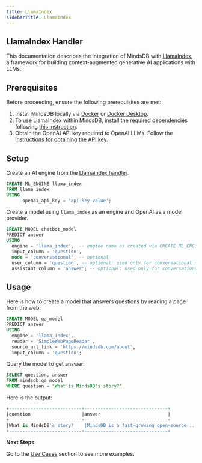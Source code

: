 ```yaml
---
title: LlamaIndex
sidebarTitle: LlamaIndex
---
```


## LlamaIndex Handler

This documentation describes the integration of MindsDB with [LlamaIndex](https://docs.llamaindex.ai/en/stable/), a framework for building context-augmented generative AI applications with LLMs. 


## Prerequisites

Before proceeding, ensure the following prerequisites are met:

1. Install MindsDB locally via [Docker](https://docs.mindsdb.com/setup/self-hosted/docker) or [Docker Desktop](https://docs.mindsdb.com/setup/self-hosted/docker-desktop).
2. To use LlamaIndex within MindsDB, install the required dependencies following [this instruction](https://docs.mindsdb.com/setup/self-hosted/docker#install-dependencies).
3. Obtain the OpenAI API key required to OpenAI LLMs. Follow the [instructions for obtaining the API key](https://help.openai.com/en/articles/4936850-where-do-i-find-my-secret-api-key).

## Setup

Create an AI engine from the [Llamaindex handler](https://github.com/mindsdb/mindsdb/tree/main/mindsdb/integrations/handlers/llama_index_handler).

```sql
CREATE ML_ENGINE llama_index
FROM llama_index
USING
      openai_api_key = 'api-key-value';
```

Create a model using `llama_index` as an engine and  OpenAI as a model provider.

```sql
CREATE MODEL chatbot_model
PREDICT answer
USING
  engine = 'llama_index',  -- engine name as created via CREATE ML_ENGINE
  input_column = 'question',
  mode = 'conversational', -- optional
  user_column = 'question', -- optional: used only for conversational mode
  assistant_column = 'answer'; -- optional: used only for conversational mode
```


## Usage

Here is how to create a model that answers questions by reading a page from the web:

```sql
CREATE MODEL qa_model
PREDICT answer
USING 
  engine = 'llama_index', 
  reader = 'SimpleWebPageReader',
  source_url_link = 'https://mindsdb.com/about',
  input_column = 'question';
```

Query the model to get answer:

```sql
SELECT question, answer
FROM mindsdb.qa_model
WHERE question = "What is MindsDB's story?"
```

Here is the output:

```sql
+---------------------------+-------------------------------+
|question                   |answer                         |
+---------------------------+-------------------------------+
|What is MindsDB's story?    |MindsDB is a fast-growing open-source ...|
+---------------------------+-------------------------------+

```

<Tip>

**Next Steps**

Go to the [Use Cases](https://docs.mindsdb.com/use-cases/overview) section to see more examples.
</Tip>

